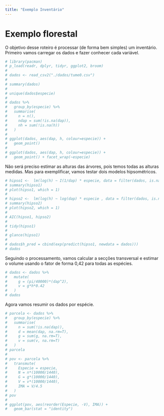 ```yaml
---
title: "Exemplo Inventário"
---
```


# Exemplo florestal

O objetivo desse roteiro é processar (de forma bem simples) um inventário. Primeiro vamos carregar os dados e fazer conhecer cada variável.

```r
# library(pacman)
# p_load(readr, dplyr, tidyr, ggplot2, broom)
# 
# dados <- read_csv2("./dados/tume0.csv")
# 
# summary(dados)
# 
# unique(dados$especie)
# 
# dados %>% 
#   group_by(especie) %>% 
#   summarise(
#     n = n(),
#     ndap = sum(!is.na(dap)),
#     nh = sum(!is.na(h))
#   )
# 
# ggplot(dados, aes(dap, h, colour=especie)) +
#   geom_point() 
# 
# ggplot(dados, aes(dap, h, colour=especie)) +
#   geom_point() + facet_wrap(~especie)
```

Não será preciso estimar as alturas das árvores, pois temos todas as alturas medidas. Mas para exemplificar, vamos testar dois modelos hipsométricos.

```r
# hipso1 <-  lm(log(h) ~ I(1/dap) * especie, data = filter(dados, is.na(cod)))
# summary(hipso1)
# plot(hipso1, which = 1)
# 
# hipso2 <-  lm(log(h) ~ log(dap) * especie , data = filter(dados, is.na(cod)))
# summary(hipso2)
# plot(hipso2, which = 1)
# 
# AIC(hipso1, hipso2)
# 
# tidy(hipso1)
# 
# glance(hipso1)
# 
# dados$h_pred = cbind(exp(predict(hipso1, newdata = dados)))
# dados

```

Seguindo o processamento, vamos calcular a secções transversal e estimar o volume usando o fator de forma 0,42 para todas as espécies.

```r
# dados <- dados %>% 
#   mutate(
#     g = (pi/40000)*(dap^2),
#     v = g*h*0.42
#   )
# dados
```

Agora vamos resumir os dados por espécie.

```r
# parcela <- dados %>% 
#   group_by(especie) %>% 
#   summarise(
#     n = sum(!is.na(dap)),
#     d = mean(dap, na.rm=T),
#     g = sum(g, na.rm=T),
#     v = sum(v, na.rm=T)
#   )
# parcela
# 
# pov <- parcela %>% 
#   transmute(
#     Especie = especie,
#     N = n*(10000/1440),
#     G = g*(10000/1440),
#     V = v*(10000/1440),
#     IMA = V/4.5
#   )
# pov
# 
# ggplot(pov, aes(reorder(Especie, -V), IMA)) +
#   geom_bar(stat = "identity")
```
